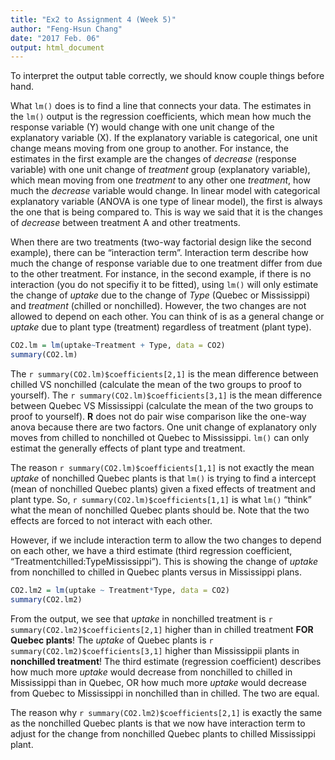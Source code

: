 ```yaml
---
title: "Ex2 to Assignment 4 (Week 5)"
author: "Feng-Hsun Chang"
date: "2017 Feb. 06"
output: html_document
---
```


To interpret the output table correctly, we should know couple things before hand.

What `lm()` does is to find a line that connects your data. The estimates in the `lm()` output is the regression coefficients, which mean how much the response variable (Y) would change with one unit change of the explanatory variable (X). If the explanatory variable is categorical, one unit change means moving from one group to another. For instance, the estimates in the first example are the changes of _decrease_ (response variable) with one unit change of _treatment_ group (explanatory variable), which mean moving from one _treatment_ to any other one _treatment_, how much the _decrease_ variable would change. In linear model with categorical explanatory variable (ANOVA is one type of linear model), the first is always the one that is being compared to. This is way we said that it is the changes of _decrease_ between treatment A and other treatments.  

When there are two treatments (two-way factorial design like the second example), there can be "interaction term". Interaction term describe how much the change of response variable due to one treatment differ from due to the other treatment. For instance, in the second example, if there is no interaction (you do not specifiy it to be fitted), using `lm()` will only estimate the change of _uptake_ due to the change of _Type_ (Quebec or Mississippi) and _treatment_ (chilled or nonchilled). However, the two changes are not allowed to depend on each other. You can think of is as a general change or _uptake_ due to plant type (treatment) regardless of treatment (plant type). 

```r
CO2.lm = lm(uptake~Treatment + Type, data = CO2)
summary(CO2.lm)
```

The `r summary(CO2.lm)$coefficients[2,1]` is the mean difference between chilled VS nonchilled (calculate the mean of the two groups to proof to yourself). The `r summary(CO2.lm)$coefficients[3,1]` is the mean difference between Quebec VS Mississippi (calculate the mean of the two groups to proof to yourself). __R__ does not do pair wise comparison like the one-way anova because there are two factors. One unit change of explanatory only moves from chilled to nonchilled ot Quebec to Mississippi. `lm()` can only estimat the generally effects of plant type and treatment. 

The reason `r summary(CO2.lm)$coefficients[1,1]` is not exactly the mean _uptake_ of nonchilled Quebec plants is that `lm()` is trying to find a intercept (mean of nonchilled Quebec plants) given a fixed effects of treatment and plant type. So, `r summary(CO2.lm)$coefficients[1,1]` is what `lm()` "think" what the mean of nonchilled Quebec plants should be. Note that the two effects are forced to not interact with each other. 

However, if we include interaction term to allow the two changes to depend on each other, we have a third estimate (third regression coefficient, "Treatmentchilled:TypeMississippi"). This is showing the change of _uptake_ from nonchilled to chilled in Quebec plants versus in Mississippi plans.

```r
CO2.lm2 = lm(uptake ~ Treatment*Type, data = CO2)
summary(CO2.lm2)
```

From the output, we see that _uptake_ in nonchilled treatment is `r summary(CO2.lm2)$coefficients[2,1]` higher than in chilled treatment __FOR Quebec plants__! The _uptake_ of Quebec plants is `r summary(CO2.lm2)$coefficients[3,1]` higher than Mississippii plants in __nonchilled treatment__! The third estimate (regression coefficient) describes how much more _uptake_ would decrease from nonchilled to chilled in Mississippi than in Quebec, OR how much more _uptake_ would decrease from Quebec to Mississippi in nonchilled than in chilled. The two are equal. 

The reason why `r summary(CO2.lm2)$coefficients[2,1]` is exactly the same as the nonchilled Quebec plants is that we now have interaction term to adjust for the change from nonchilled Quebec plants to chilled Mississippi plant.